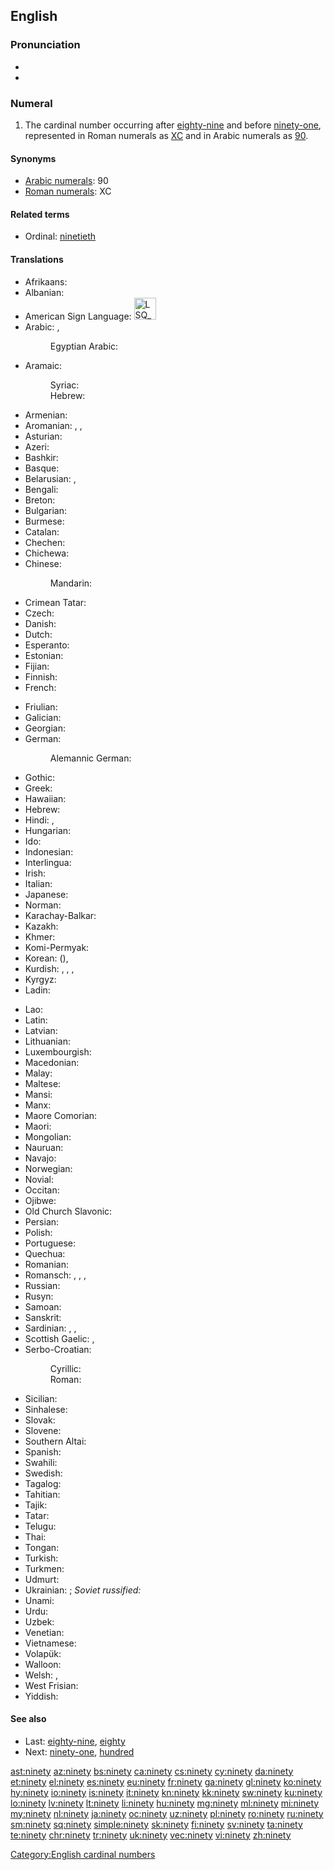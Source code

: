 ==English==
{{cardinalbox|en|89|90|91|eighty-nine|ninety-one|ord=ninetieth}}

===Pronunciation===
* {{IPA|/ˈnaɪn.ti/|/ˈnaɪn.di/|lang=en}}
* {{audio|en-us-ninety.ogg|Audio (US)|lang=en}}

===Numeral===
{{head|en|numeral}}

# The cardinal number occurring after [[eighty-nine]] and before [[ninety-one]], represented in Roman numerals as [[XC]] and in Arabic numerals as [[90]].

====Synonyms====
* [[w:Arabic numerals|Arabic numerals]]: 90
* [[w:Roman numerals|Roman numerals]]: XC

====Related terms====
* Ordinal: [[ninetieth]]

====Translations====
{{trans-top|90}}
* Afrikaans: {{t|af|negentig}}
* Albanian: {{t+|sq|nëntëdhjetë}}
* American Sign Language: [[Image:LSQ 90.jpg|35px]]
* Arabic: {{t|ar|تِسْعِينَ}}, {{qualifier|only nominative, formal}} {{t|ar|تِسْعُونَ}}
*: Egyptian Arabic: {{t|arz|تسعين||tr=tisʿīn|sc=Arab}}
* Aramaic:
*: Syriac: {{t|arc|ܬܫܥܝܢ|tr=teshʿīn|c|sc=Syrc}}
*: Hebrew: {{t|arc|תשעין|tr=teshʿīn|c|sc=Hebre}}
* Armenian: {{t+|hy|իննսուն}}
* Aromanian: {{t|rup|noauãdzãts}}, {{t|rup|noauãdzãtsi}}, {{t|rup|noauãdzãtsã}}
* Asturian: {{t+|ast|noventa}}
* Azeri: {{t+|az|doxsan}}
* Bashkir: {{t|ba|туҡһан|sc=Cyrl}}
* Basque: {{t+|eu|laurogeita hamar}}
* Belarusian: {{t|be|дзевяно́ста|sc=Cyrl}}, {{t|be|дзе́вяцьдзесят|sc=Cyrl}}
* Bengali: {{t|bn|নব্বই|tr=nôbbôi|sc=Beng}}
* Breton: {{t|br|dek ha pevar-ugent}}
* Bulgarian: {{t|bg|деветдесет|sc=Cyrl}}
* Burmese: {{t|my|ကိုးဆယ်|sc=Mymr}}
* Catalan: {{t+|ca|noranta}}
* Chechen: {{t|ce|дезткъе итт}}
* Chichewa: {{t|ny|makumi asanu ndianayi}}
* Chinese:
*: Mandarin: {{t+|cmn|九十|tr=jiǔshí|sc=Hani}}
* Crimean Tatar: {{t|crh|doqsan}}
* Czech: {{t+|cs|devadesát}}
* Danish: {{t+|da|halvfems}}
* Dutch: {{t+|nl|negentig|f}}
* Esperanto: {{t|eo|naŭdek}}
* Estonian: {{t+|et|üheksakümmend}}
* Fijian: {{t|fj|ciwa saga vulu}}
* Finnish: {{t+|fi|yhdeksänkymmentä}}
* French:
*: {{qualifier|France|Canada|former French colonies}} {{t+|fr|quatre-vingt-dix}}
*: {{qualifier|Belgium|Switzerland|Congo-Kinshasa|Rwanda}} {{t+|fr|nonante}}
* Friulian: {{t|fur|nonante}}
* Galician: {{t+|gl|noventa}}
* Georgian: {{t|ka|ოთხმოცდაათი|sc=Geor}}
* German: {{t+|de|neunzig|f}}
*: Alemannic German: {{t|gsw|nüünzg}}
* Gothic: {{t|got|𐌽𐌹𐌿𐌽𐍄𐌰𐌹𐌷𐌿𐌽}}
* Greek: {{t+|el|ενενήντα}}
* Hawaiian: {{t|haw|kanaiwa}}
* Hebrew: {{t|he|תִּשְׁעִים|m|f|tr=tishʿím}}
* Hindi: {{t+|hi|नब्बे|tr=nabbe}}, {{t|hi|नव्वे|tr=navve}}
* Hungarian: {{t+|hu|kilencven}}
* Ido: {{t+|io|nonadek}}
* Indonesian: {{t|id|sembilan puluh}}
* Interlingua: {{t|ia|novanta}}
* Irish: {{t+|ga|nócha}}
* Italian: {{t+|it|novanta}}
* Japanese: {{t+|ja|九十|tr=きゅうじゅう, kyūjū, くじゅう, kujū|sc=Jpan}}
* Norman: {{t|nrf|nénante}}
* Karachay-Balkar: {{t|krc|токъсан|tr=toqsan|sc=Cyrl}}
* Kazakh: {{t+|kk|тоқсан|sc=Cyrl}}
* Khmer: {{t+|km|កៅសិប}}
* Komi-Permyak: {{t|koi|ӧкмысдас}}
* Korean: {{t+|ko|구십|sc=Kore}} ({{t+|ko|九十|sc=Kore}}), {{t+|ko|아흔|sc=Kore}}
* Kurdish: {{t+|ku|not}}, {{t+|ku|nod}}, {{t+|ku|nehwed}}, {{t|ku|نه‌وه‌ت}}
* Kyrgyz: {{t+|ky|токсон|sc=Cyrl}}
* Ladin: {{t|lld|nonanta}}
{{trans-mid}}
* Lao: {{t|lo|ເກົ້າສິບ|sc=Laoo}}
* Latin: {{t|la|nonaginta}}
* Latvian: {{t+|lv|deviņdesmit}}
* Lithuanian: {{t+|lt|devyniasdešimt}}
* Luxembourgish: {{t|lb|nonzeg}}
* Macedonian: {{t|mk|деведесет}}
* Malay: {{t|ms|sembilan puluh}}
* Maltese: {{t|mt|disgħin}}
* Mansi: {{t|mns|онтэлсат|tr=ontəlsat}}
* Manx: {{t|gv|kiare feed as jeig}}
* Maore Comorian: {{t|swb|tuswini}}
* Maori: {{t+|mi|iwa tekau}}
* Mongolian: {{t+|mn|ер|sc=Cyrl}}
* Nauruan: {{t|na|aduma}}
* Navajo: {{t|nv|náhástʼédiin}}
* Norwegian: {{t+|no|nitti}}
* Novial: {{t|nov|ninanti}}
* Occitan: {{t+|oc|nonanta}}
* Ojibwe: {{t|oj|zhaangasimidana}}
* Old Church Slavonic: {{t|cu|дєвѧть дєсѧтъ|sc=Cyrs}}
* Persian: {{t+|fa|نَوَد|tr=navad}}
* Polish: {{t+|pl|dziewięćdziesiąt}}
* Portuguese: {{t+|pt|noventa}}
* Quechua: {{t|qu|isqun chunka}}
* Romanian: {{t+|ro|nouăzeci}}
* Romansch: {{t|rm|novanta}}, {{t|rm|navonta}}, {{t|rm|novànta}}, {{t|rm|nonaunta}}
* Russian: {{t+|ru|девяно́сто}}
* Rusyn: {{t|rue|девятьдеся́ть|sc=Cyrl}}
* Samoan: {{t|sm|ivagafulu}}
* Sanskrit: {{t|sa|नवति|tr=navatí}}
* Sardinian: {{t|sc|nobanta}}, {{t|sc|nonanta}}, {{t|sc|noranta}}
* Scottish Gaelic: {{qualifier|old system}} {{t|gd|ceithir}} {{t|gd|fichead}} {{t|gd|'s}} {{t|gd|a}} {{t|gd|deich}}, {{qualifier|new system}} {{t|gd|naochad}}
* Serbo-Croatian:
*: Cyrillic: {{t|sh|деведесет}}
*: Roman: {{t|sh|devedeset}}
* Sicilian: {{t+|scn|novanta}}
* Sinhalese: {{t|si|අනූව|sc=Sinh}}
* Slovak: {{t|sk|devätdesiat}}
* Slovene: {{t+|sl|devetdeset}}
* Southern Altai: {{t|alt|тогузон|tr=toguzon}}
* Spanish: {{t+|es|noventa}}
* Swahili: {{t+|sw|tisini}}
* Swedish: {{t+|sv|nittio}}
* Tagalog: {{t|tl|siyamnapu}}
* Tahitian: {{t|ty|iva 'ahuru}}
* Tajik: {{t|tg|навад|sc=Cyrl}}
* Tatar: {{t+|tt|туксан|sc=Cyrl}}
* Telugu: {{t|te|తొంభై}}
* Thai: {{t|th|เก้าสิบ|tr=gâo sìp|sc=Thai}}
* Tongan: {{t|to|hivangofulu}}
* Turkish: {{t+|tr|doksan}}
* Turkmen: {{t+|tk|togsan}}
* Udmurt: {{t|udm|укмыстон}}
* Ukrainian: {{t|uk|дев’ятдеся́т|sc=Cyrl}}; ''Soviet russified:'' {{t|uk|дев’яно́сто|sc=Cyrl}}
* Unami: {{t|unm|pèshkunk txinxke}}
* Urdu: {{t|ur|نوے|tr=navve}}
* Uzbek: {{t+|uz|to`qson}}
* Venetian: {{t+|vec|nonanta}}
* Vietnamese: {{t|vi|chín mươi}}
* Volapük: {{t+|vo|züldeg}}
* Walloon: {{t|wa|nonante}}
* Welsh: {{t|cy|deg ar pedwar ugain}} {{qualifier|vigesimal, traditional}}, {{t+|cy|naw deg}} {{qualifier|decimal}}
* West Frisian: {{t|fy|njoggentich}}
* Yiddish: {{t|yi|נײַנציק}}
{{trans-bottom}}

====See also====
* Last: [[eighty-nine]], [[eighty]]
* Next: [[ninety-one]], [[hundred]]

[[Category:English cardinal numbers]]

[[ast:ninety]]
[[az:ninety]]
[[bs:ninety]]
[[ca:ninety]]
[[cs:ninety]]
[[cy:ninety]]
[[da:ninety]]
[[et:ninety]]
[[el:ninety]]
[[es:ninety]]
[[eu:ninety]]
[[fr:ninety]]
[[ga:ninety]]
[[gl:ninety]]
[[ko:ninety]]
[[hy:ninety]]
[[io:ninety]]
[[is:ninety]]
[[it:ninety]]
[[kn:ninety]]
[[kk:ninety]]
[[sw:ninety]]
[[ku:ninety]]
[[lo:ninety]]
[[lv:ninety]]
[[lt:ninety]]
[[li:ninety]]
[[hu:ninety]]
[[mg:ninety]]
[[ml:ninety]]
[[mi:ninety]]
[[my:ninety]]
[[nl:ninety]]
[[ja:ninety]]
[[oc:ninety]]
[[uz:ninety]]
[[pl:ninety]]
[[ro:ninety]]
[[ru:ninety]]
[[sm:ninety]]
[[sq:ninety]]
[[simple:ninety]]
[[sk:ninety]]
[[fi:ninety]]
[[sv:ninety]]
[[ta:ninety]]
[[te:ninety]]
[[chr:ninety]]
[[tr:ninety]]
[[uk:ninety]]
[[vec:ninety]]
[[vi:ninety]]
[[zh:ninety]]